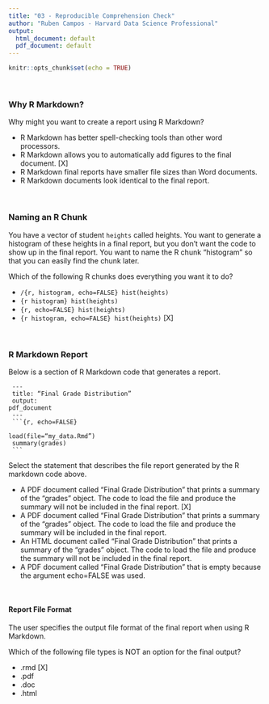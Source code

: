 ```yaml
---
title: "03 - Reproducible Comprehension Check"
author: "Ruben Campos - Harvard Data Science Professional"
output:
  html_document: default
  pdf_document: default
---
```


```r
knitr::opts_chunk$set(echo = TRUE)
```

<br/>

### **Why R Markdown?**

Why might you want to create a report using R Markdown?

- R Markdown has better spell-checking tools than other word processors.
- R Markdown allows you to automatically add figures to the final document. [X]
- R Markdown final reports have smaller file sizes than Word documents.
- R Markdown documents look identical to the final report.


<br/>

### **Naming an R Chunk**

You have a vector of student ```heights``` called heights. You want to generate a histogram of these heights in a final report, but you don’t want the code to show up in the final report. You want to name the R chunk “histogram” so that you can easily find the chunk later.

Which of the following R chunks does everything you want it to do?

- ``` /{r, histogram, echo=FALSE} hist(heights)``` 
- ``` {r histogram} hist(heights) ```      
- ``` {r, echo=FALSE} hist(heights) ```      
- ``` {r histogram, echo=FALSE} hist(heights)``` [X]     

<br/>

### **R Markdown Report**

Below is a section of R Markdown code that generates a report.

<code>
&#8208;&#8208;&#8208; <br/>
  title: "Final Grade Distribution" <br/>
  output: pdf_document <br/>
  &#8208;&#8208;&#8208; <br/>
  &#96;&#96;&#96;{r, echo=FALSE} <br/>
  load(file="my_data.Rmd") <br/>
  summary(grades) <br/>
  &#96;&#96;&#96;
</code>


 Select the statement that describes the file report generated by the R markdown code above.

- A PDF document called “Final Grade Distribution” that prints a summary of the “grades” object. The code to load the file and produce the summary will not be included in the final report. [X]
- A PDF document called “Final Grade Distribution” that prints a summary of the “grades” object. The code to load the file and produce the summary will be included in the final report.
- An HTML document called “Final Grade Distribution” that prints a summary of the “grades” object. The code to load the file and produce the summary will not be included in the final report.
- A PDF document called “Final Grade Distribution” that is empty because the argument echo=FALSE was used.

<br/>

#### **Report File Format**

The user specifies the output file format of the final report when using R Markdown.

Which of the following file types is NOT an option for the final output?

- .rmd [X]
- .pdf
- .doc
- .html
